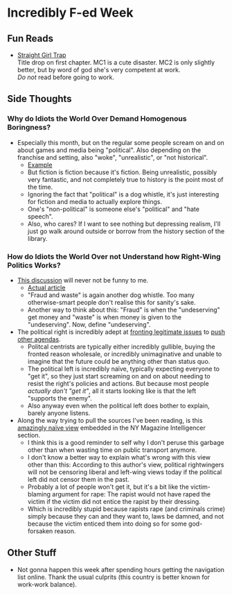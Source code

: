 #   Incredibly F-ed Week

##  Fun Reads

-   [Straight Girl Trap](https://tapas.io/series/straight-girl-trap/)\
    Title drop on first chapter.
    MC1 is a cute disaster.
    MC2 is only slightly better, but by word of god she's very competent at work.\
    *Do not* read before going to work.

##  Side Thoughts

### Why do Idiots the World Over Demand Homogenous Boringness?

-   Especially this month, but on the regular some people scream on and on about games and media being "political".
    Also depending on the franchise and setting, also "woke", "unrealistic", or "not historical".
    -   [Example](https://old.reddit.com/r/FinalFantasy/comments/1l4u05k/someone_said_that_they_hope_that_the_final/)
    -   But fiction is fiction because it's fiction.
        Being unrealistic, possibly very fantastic, and not completely true to history is the point most of the time.
    -   Ignoring the fact that "political" is a dog whistle,
        it's just interesting for fiction and media to actually explore things.
    -   One's "non-political" is someone else's "political" and "hate speech".
    -   Also, who cares?
        If I want to see nothing but depressing realism, I'll just go walk around outside or borrow from the history section of the library.

### How do Idiots the World Over not Understand how Right-Wing Politics Works?

-   [This discussion](https://old.reddit.com/r/fednews/comments/1l5a2ln/former_doge_engineer_says_federal_waste_and_fraud/)
    will never not be funny to me.
    -   [Actual article](https://www.npr.org/2025/06/02/nx-s1-5417994/former-doge-engineer-shares-his-experience-working-for-the-cost-cutting-unit)
    -   "Fraud and waste" is again another dog whistle.
        Too many otherwise-smart people don't realise this for sanity's sake.
    -   Another way to think about this:
        "Fraud" is when the "undeserving" get money and "waste" is when money is given to the "undeserving".
        Now, define "undeserving".
-   The political right is incredibly adept at [fronting legitimate issues](https://www.bbc.com/news/articles/cr4zpnl2x3eo) to 
    [push other agendas](https://foreignpolicy.com/2025/04/03/trump-attacking-universities-funding-us-politics/).
    -   Politcal centrists are typically either incredibly gullible, buying the fronted reason wholesale,
        or incredibly unimaginative and unable to imagine that the future could be anything other than status quo.
    -   The political left is incredibly na&iuml;ve, typically expecting everyone to "get it",
        so they just start screaming on and on about needing to resist the right's policies and actions.
        But because most people _actually don't "get it"_, all it starts looking like is that the left "supports the enemy".
    -   Also anyway even when the political left does bother to explain, barely anyone listens.
-   Along the way trying to pull the sources I've been reading, is this 
    [amazingly na&iuml;ve view](https://nymag.com/intelligencer/article/trumps-attack-on-harvard-marks-new-phase-in-the-culture-war.html)
    embedded in the NY Magazine Intelligencer section.
    -   I think this is a good reminder to self why I don't peruse this garbage other than when wasting time on public transport anymore.
    -   I don't know a better way to explain what's wrong with this view other than this:
        According to this author's view, political rightwingers will not be censoring liberal and left-wing views today
        if the political left did not censor them in the past.
    -   Probably a lot of people won't get it, but it's a bit like the victim-blaming argument for rape:
        The rapist would not have raped the victim if the victim did not entice the rapist by their dressing.
    -   Which is incredibly stupid because rapists rape (and criminals crime) simply because they can and they want to,
        laws be damned, and not because the victim enticed them into doing so for some god-forsaken reason.

##  Other Stuff

-   Not gonna happen this week after spending hours getting the navigation list online.
    Thank the usual culprits (this country is better known for work-work balance).
